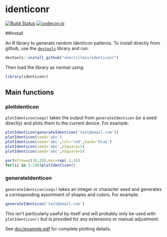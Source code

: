# identiconr

[![Build Status](https://travis-ci.org/sherrillmix/identiconr.svg?branch=master)](https://travis-ci.org/sherrillmix/identiconr)
[![codecov.io](https://codecov.io/github/sherrillmix/identiconr/coverage.svg?branch=master)](https://codecov.io/github/sherrillmix/identiconr?branch=master)

##Install

An R library to generate random identicon patterns. To install directly from github, use the [<code>devtools</code>](https://github.com/hadley/devtools) library and run:

```r
devtools::install_github("sherrillmix/identiconr")
```
Then load the library as normal using:
```r
library(identiconr)
```

## Main functions
### plotIdenticon

<code>plotIdenticon(seqs)</code> takes the output from <code>generateIdenticon</code> (or a seed directly) and plots them to the current device. For example:

```r
plotIdenticon(generateIdenticon('test@email.com'))
plotIdenticon(seed='abc')
plotIdenticon(seed='abc',col='red',back='blue')
plotIdenticon(seed='abc',nSquare=3)
plotIdenticon(seed='abc',nSquare=5)
```

```r
par(mfrow=c(10,20),mar=rep(.1,4))
for(ii in 1:200)plotIdenticon()
```


### generateIdenticon 

<code>generateIdenticon(seqs)</code> takes an integer or character seed and generates a corresponding assortment of shapes and colors. For example:

```r
generateIdenticon('test@email.com')
```

This isn't particularly useful by itself and will probably only be used with `plotIdenticon()` but is provided for any extensions or manual adjustment.

See [doc/example.pdf](the vignette) for complete plotting details.

